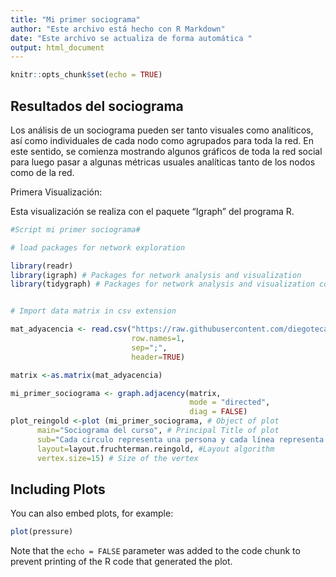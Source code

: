 ```yaml
---
title: "Mi primer sociograma"
author: "Este archivo está hecho con R Markdown"
date: "Este archivo se actualiza de forma automática "
output: html_document
---
```


```r
knitr::opts_chunk$set(echo = TRUE)
```

## Resultados del sociograma

Los análisis de un sociograma pueden ser tanto visuales como analíticos, así como individuales de cada nodo como agrupados para toda la red. En este sentido, se comienza mostrando algunos gráficos de toda la red social para luego pasar a algunas métricas usuales analíticas tanto de los nodos como de la red.

Primera Visualización: 

Esta visualización se realiza con el paquete "Igraph" del programa R.

```r
#Script mi primer sociograma#

# load packages for network exploration 

library(readr)
library(igraph) # Packages for network analysis and visualization
library(tidygraph) # Packages for network analysis and visualization compatible with "tidy" data philosophy


# Import data matrix in csv extension

mat_adyacencia <- read.csv("https://raw.githubusercontent.com/diegoteca/mi_primer_sociograma/master/mat_adyacencia.csv", 
                           row.names=1, 
                           sep=";",
                           header=TRUE)

matrix <-as.matrix(mat_adyacencia)

mi_primer_sociograma <- graph.adjacency(matrix,
                                        mode = "directed",
                                        diag = FALSE)
plot_reingold <-plot (mi_primer_sociograma, # Object of plot
      main="Sociograma del curso", # Principal Title of plot
      sub="Cada circulo representa una persona y cada línea representa la relación social de 'conocer a.", # Secundary tittle of plot
      layout=layout.fruchterman.reingold, #Layout algorithm
      vertex.size=15) # Size of the vertex
```

## Including Plots

You can also embed plots, for example:

```r
plot(pressure)
```

Note that the `echo = FALSE` parameter was added to the code chunk to prevent printing of the R code that generated the plot.
